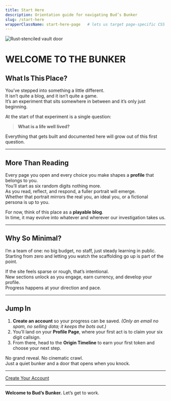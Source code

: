 ```yaml
---
title: Start Here
description: Orientation guide for navigating Bud’s Bunker
slug: /start-here
wrapperClassName: start-here-page   # lets us target page‑specific CSS
---
```




<div style={{ textAlign: 'center' }}>
  <img
    src={useBaseUrl('/img/start-here-image.png')}
    alt="Rust‑stenciled vault door"
    className="bunker-image"
  />
</div>


# WELCOME TO THE BUNKER

## What Is This Place?

You’ve stepped into something a little different.  
It isn’t quite a blog, and it isn’t quite a game.  
It’s an experiment that sits somewhere in between and it’s only just beginning.

At the start of that experiment is a single question:

> **What is a life well lived?**

Everything that gets built and documented here will grow out of this first question.

---

## More Than Reading

Every page you open and every choice you make shapes a **profile** that belongs to you.  
You’ll start as six random digits nothing more.  
As you read, reflect, and respond, a fuller portrait will emerge.  
Whether that portrait mirrors the real you, an ideal you, or a fictional persona is up to you.

For now, think of this place as a **playable blog**.  
In time, it may evolve into whatever and wherever our investigation takes us.

---

## Why So Minimal?

I’m a team of one: no big budget, no staff, just steady learning in public.  
Starting from zero and letting you watch the scaffolding go up is part of the point.

If the site feels sparse or rough, that’s intentional.  
New sections unlock as you engage, earn currency, and develop your profile.  
Progress happens at your direction and pace.

---

## Jump In

1. **Create an account** so your progress can be saved.  *(Only an email no spam, no selling data; it keeps the bots out.)*
2. You’ll land on your **Profile Page**, where your first act is to claim your six digit callsign.
3. From there, head to the **Origin Timeline** to earn your first token and choose your next step.

No grand reveal. No cinematic crawl.  
Just a quiet bunker and a door that opens when you knock.


---

<div style={{ textAlign: 'center', marginTop: '3rem' }}>
  <a href={useBaseUrl('/auth-test')} className="bunker-button">
  <span>Create Your Account</span>
</a>
</div>

---

**Welcome to Bud’s Bunker.** Let’s get to work.

